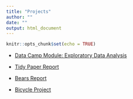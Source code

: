 ```yaml
---
title: "Projects"
author: ""
date: ""
output: html_document
---
```


```r
knitr::opts_chunk$set(echo = TRUE)
```

* [Data Camp Module: Exploratory Data Analysis](./projects/EDA.html)

* [Tidy Paper Report](./projects/Tidy_Paper_Report_v2.pdf)

* [Bears Report](./projects/Bears.html)

* [Bicycle Project](./bicycle/bicycle_r_markdown.html)